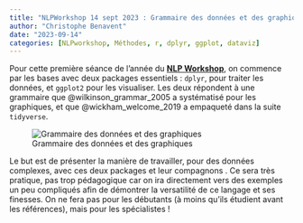 ```yaml
---
title: "NLPWorkshop 14 sept 2023 : Grammaire des données et des graphiques "
author: "Christophe Benavent"
date: "2023-09-14"
categories: [NLPworkshop, Méthodes, r, dplyr, ggplot, dataviz]
---
```


Pour cette première séance de l'année du [**NLP Workshop**](https://benaventc.github.io/blog/posts/b005_NLPW00/), on commence par les bases avec deux packages essentiels : `dplyr`, pour traiter les données, et `ggplot2` pour les visualiser. Les deux répondent à une grammaire que @wilkinson_grammar_2005 a systématisé pour les graphiques, et que @wickham_welcome_2019 a empaqueté dans la suite `tidyverse`.

![Grammaire des données et des graphiques](grammar.jpg)

Le but est de présenter la manière de travailler, pour des données complexes, avec ces deux packages et leur compagnons . Ce sera très pratique, pas trop pédagogique car on ira directement vers des exemples un peu compliqués afin de démontrer la versatilité de ce langage et ses finesses. On ne fera pas pour les débutants (à moins qu'ils étudient avant les références), mais pour les spécialistes !
